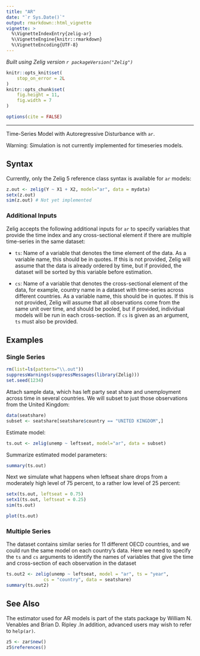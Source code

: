 ```yaml
---
title: "AR"
date: "`r Sys.Date()`"
output: rmarkdown::html_vignette
vignette: >
  %\VignetteIndexEntry{zelig-ar}
  %\VignetteEngine{knitr::rmarkdown}
  %\VignetteEncoding{UTF-8}
---
```


*Built using Zelig version `r packageVersion("Zelig")`*

```r
knitr::opts_knit$set(
    stop_on_error = 2L
)
knitr::opts_chunk$set(
    fig.height = 11,
    fig.width = 7
)

options(cite = FALSE)
```
---

Time-Series Model with Autoregressive Disturbance with `ar`.

Warning: Simulation is not currently implemented for timeseries models.

Syntax
------
Currently, only the Zelig 5 reference class syntax is available for `ar` 
models:

```r
z.out <- zelig(Y ~ X1 + X2, model="ar", data = mydata)
setx(z.out)
sim(z.out) # Not yet implemented
```

### Additional Inputs

Zelig accepts the following additional inputs for `ar` to specify variables that provide the time index and any cross-sectional element if there are multiple time-series in the same dataset:

-   `ts`: Name of a variable that denotes the time element of the data.  As a variable name, this should be in quotes.  If this is not provided, Zelig will assume that the data is already ordered by time, but if provided, the dataset will be sorted by this variable before estimation.

-   `cs`: Name of a variable that denotes the cross-sectional element of the data, for example, country name in a dataset with time-series across different countries.  As a variable name, this should be in quotes.  If this is not provided, Zelig will assume that all observations come from the same unit over time, and should be pooled, but if provided, individual models will be run in each cross-section.  If `cs` is given as an argument, `ts` must also be provided.

Examples
------

### Single Series

```r
rm(list=ls(pattern="\\.out"))
suppressWarnings(suppressMessages(library(Zelig)))
set.seed(1234)
```

Attach sample data, which has left party seat share and unemployment across time in several countries.  We will subset to just those observations from the United Kingdom:

```r
data(seatshare)
subset <- seatshare[seatshare$country == "UNITED KINGDOM",]
```

Estimate model:

```r
ts.out <- zelig(unemp ~ leftseat, model="ar", data = subset)
```

Summarize estimated model parameters:

```r
summary(ts.out)
```

Next we simulate what happens when leftseat share drops from a moderately high level of 75 percent, to a rather low level of 25 percent:

```r
setx(ts.out, leftseat = 0.75)
setx1(ts.out, leftseat = 0.25)
sim(ts.out)
```

```r
plot(ts.out)
```

### Multiple Series

The dataset contains similar series for 11 different OECD countries, and we could run the same model on each country's data.  Here we need to specify the `ts` and `cs` arguments to identify the names of variables that give the time and cross-section of each observation in the dataset

```r
ts.out2 <- zelig(unemp ~ leftseat, model = "ar", ts = "year",
              cs = "country", data = seatshare)
summary(ts.out2)
```

See Also
------

The estimator used for AR models is part of the stats package by William N. Venables and Brian D. Ripley .In addition, advanced users may wish to refer to `help(ar)`.

```r
z5 <- zar$new()
z5$references()
```
